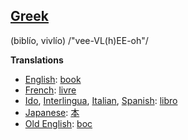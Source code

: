 ==[[Greek]]== (bibl&iacute;o, vivl&iacute;o) /"vee-VL(h)EE-oh"/

'''Translations'''

*[[English]]: [[book]]
*[[French]]: [[livre]]
*[[Ido]], [[Interlingua]], [[Italian]], [[Spanish]]: [[libro]]
*[[Japanese]]: [[本]]
*[[Old English]]: [[boc]]
